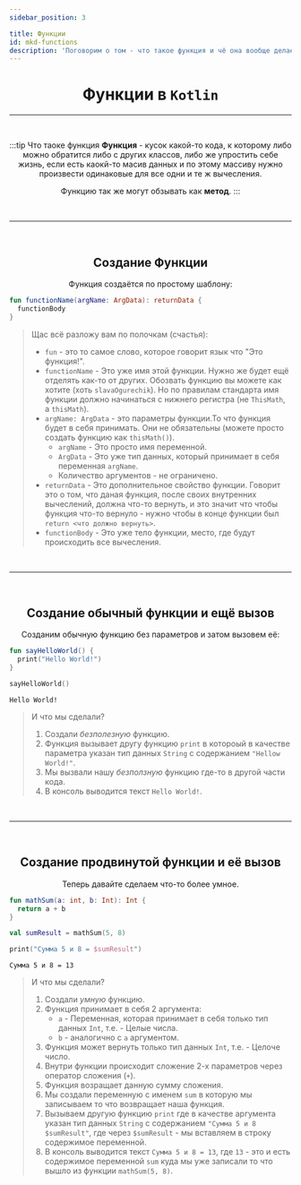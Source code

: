 ```yaml
---
sidebar_position: 3

title: Функции
id: mkd-functions
description: 'Поговорим о том - что такое функция и чё она вообще делает в коде (в чём её смысл жизни)'
---
```


<!--import '@site/src/packs/follow_cur/rotate_3d/script.js';-->
<!--import '@site/src/packs/follow_cur/rotate_3d/style.css';-->

<div align="center">

# Функции в `Kotlin`

---

<br />

:::tip Что таоке функция
**Функция** - кусок какой-то кода, к которому либо можно обратится либо с других классов, либо
же упростить себе жизнь, если есть каокй-то масив данных и по этому массиву нужно произвести
одинаковые для все одни и те ж вычесления.

Функцию так же могут обзывать как **метод**.
:::

<br />

---

<br />

## Создание Функции

Функция создаётся по простому шаблону:

<div align="left" id="rotateBlock">

```kts title="Шаблон"
fun functionName(argName: ArgData): returnData {
  functionBody
}
```
> Щас всё разложу вам по полочкам (счастья):
> - `fun` - это то самое слово, которое говорит язык что "Это функция!".
> - `functionName` - Это уже имя этой функции. Нужно же будет ещё отделять как-то от других.
Обозвать функцию вы можете как хотите (хоть `slavaOgurechik`). Но по правилам стандарта имя
функции должно начинаться с нижнего регистра (не `ThisMath`, а `thisMath`).
> - `argName: ArgData` - это параметры функции.То что функция будет в себя принимать. Они не
обязательны (можете просто создать функцию как `thisMath()`).
>   - `argName` - Это просто имя переменной.
>   - `ArgData` - Это уже тип данных, который принимает в себя переменная `argName`.
>   - Количество аргументов - не ограничено.
> - `returnData` - Это дополнительное свойство функции. Говорит это о том, что даная функция,
после своих внутренних вычеслений, должна что-то вернуть, и это значит что чтобы функция что-то
вернуло - нужно чтобы в конце функции был `return <что должно вернуть>`.
> - `functionBody` - Это уже тело функции, место, где будут происходить все вычесления.

</div>

<br />

---

<br />

## Создание обычный функции и ещё вызов

Созданим обычную функцию без параметров и затом вызовем её:

<div align="left">

```kts title="Пример"
fun sayHelloWorld() {
  print("Hello World!")
}
```
```kts title="Где-то в другом коде"
sayHelloWorld()
```
```console title="В консоли"
Hello World!
```
> И что мы сделали?
> 1. Создали *безполезную* функцию.
> 2. Функция вызывает другу функцию `print` в котороый в качестве параметра указан тип данных
`String` с содержанием `"Hellow World!"`.
> 3. Мы вызвали нашу *безползную* функцию где-то в другой части кода.
> 4. В консоль выводится текст `Hello World!`.

</div>

<br />

---

<br />

## Создание продвинутой функции и её вызов

Теперь давайте сделаем что-то более умное.

<div align="left">

```kts title="Пример"
fun mathSum(a: int, b: Int): Int {
  return a + b
}
```
```kts title="Где-то в другом коде"
val sumResult = mathSum(5, 8)

print("Сумма 5 и 8 = $sumResult")
```
```console title="В консоли"
Сумма 5 и 8 = 13
```
> И что мы сделали?
> 1. Создали *умную* функцию.
> 2. Функция принимает в себя 2 аргумента:
>     - `a` - Переменная, которая принимает в себя только тип данных `Int`, т.е. - Целые числа.
>     - `b` - аналогично с `a` аргументом.
> 3. Функция может вернуть только тип данных `Int`, т.е. - Целоче число.
> 4. Внутри функции происходит сложение 2-х параметров через оператор сложения (`+`).
> 5. Функция возращает данную сумму сложения.
> 6. Мы создали переменную с именем `sum` в которую мы записываем то что возвращает наша функция.
> 7. Вызываем другую функцию `print` где в качестве аргумента указан тип данных `String` с
содержанием `"Сумма 5 и 8 $sumResult"`, где через `$sumResult` - мы вставляем в строку
содержимое переменной.
> 8. В консоль выводится текст `Сумма 5 и 8 = 13`, где `13` - это и есть содержимое переменной
`sum` куда мы уже записали то что вышло из функции `mathSum(5, 8)`.

</div>

</div>
